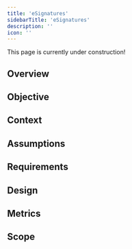 ```yaml
---
title: 'eSignatures'
sidebarTitle: 'eSignatures'
description: ''
icon: ''
---
```

<Note>
    This page is currently under construction!
</Note>

## Overview

## Objective

## Context

## Assumptions

## Requirements

## Design

## Metrics

## Scope